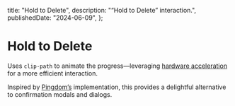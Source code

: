 
  title: "Hold to Delete",
  description: "“Hold to Delete” interaction.",
  publishedDate: "2024-06-09",
};

# Hold to Delete

Uses `clip-path` to animate the progress—leveraging [hardware acceleration](https://en.wikipedia.org/wiki/Hardware_acceleration) for a more efficient interaction.

Inspired by [Pingdom’s](https://www.reddit.com/r/web_design/comments/247nb2/hold_to_delete_pingdoms_clever_alternative_to_the/?rdt=41624) implementation, this provides a delightful alternative to confirmation modals and dialogs.

<Card>
  <HoldToDelete />
</Card>
